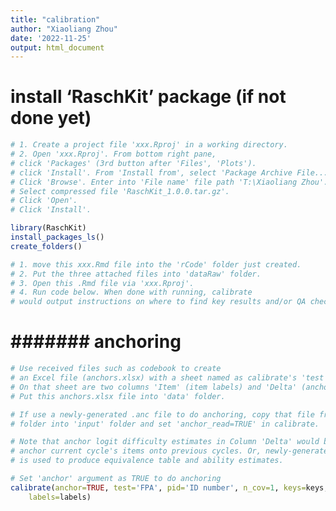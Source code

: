 ```yaml
---
title: "calibration"
author: "Xiaoliang Zhou"
date: '2022-11-25'
output: html_document
---
```


# install 'RaschKit' package (if not done yet)

```r
# 1. Create a project file 'xxx.Rproj' in a working directory.
# 2. Open 'xxx.Rproj'. From bottom right pane, 
# click 'Packages' (3rd button after 'Files', 'Plots').
# click 'Install'. From 'Install from', select 'Package Archive File...'.
# Click 'Browse'. Enter into 'File name' file path 'T:\Xiaoliang Zhou'.
# Select compressed file 'RaschKit_1.0.0.tar.gz'. 
# Click 'Open'. 
# Click 'Install'.
```

```r
library(RaschKit)
install_packages_ls()
create_folders() 
```

```r
# 1. move this xxx.Rmd file into the 'rCode' folder just created.
# 2. Put the three attached files into 'dataRaw' folder.
# 3. Open this .Rmd file via 'xxx.Rproj'.
# 4. Run code below. When done with running, calibrate 
# would output instructions on where to find key results and/or QA check files.
```

# ####### anchoring ######

```r
# Use received files such as codebook to create 
# an Excel file (anchors.xlsx) with a sheet named as calibrate's 'test' argument. 
# On that sheet are two columns 'Item' (item labels) and 'Delta' (anchor estimates).
# Put this anchors.xlsx file into 'data' folder.

# If use a newly-generated .anc file to do anchoring, copy that file from 'output'
# folder into 'input' folder and set 'anchor_read=TRUE' in calibrate. 

# Note that anchor logit difficulty estimates in Column 'Delta' would be used to 
# anchor current cycle's items onto previous cycles. Or, newly-generated .anc file 
# is used to produce equivalence table and ability estimates.

# Set 'anchor' argument as TRUE to do anchoring
calibrate(anchor=TRUE, test='FPA', pid='ID number', n_cov=1, keys=keys, 
    labels=labels)
```
